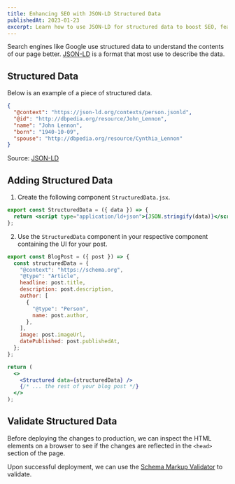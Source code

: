 ```yaml
---
title: Enhancing SEO with JSON-LD Structured Data
publishedAt: 2023-01-23
excerpt: Learn how to use JSON-LD for structured data to boost SEO, featuring practical examples and validation techniques.
---
```


Search engines like Google use structured data to understand the contents of our page better. [JSON-LD](https://json-ld.org) is a format that most use to describe the data.

## Structured Data

Below is an example of a piece of structured data.

```json
{
  "@context": "https://json-ld.org/contexts/person.jsonld",
  "@id": "http://dbpedia.org/resource/John_Lennon",
  "name": "John Lennon",
  "born": "1940-10-09",
  "spouse": "http://dbpedia.org/resource/Cynthia_Lennon"
}
```

Source: [JSON-LD](https://json-ld.org)

## Adding Structured Data

1. Create the following component `StructuredData.jsx`.

```jsx StructuredData.jsx
export const StructuredData = ({ data }) => {
  return <script type="application/ld+json">{JSON.stringify(data)}</script>;
};
```

2. Use the `StructuredData` component in your respective component containing the UI for your post.

```jsx BlogPost.jsx
export const BlogPost = ({ post }) => {
  const structuredData = {
    "@context": "https://schema.org",
    "@type": "Article",
    headline: post.title,
    description: post.description,
    author: [
      {
        "@type": "Person",
        name: post.author,
      },
    ],
    image: post.imageUrl,
    datePublished: post.publishedAt,
  };
};

return (
  <>
    <Structured data={structuredData} />
    {/* ... the rest of your blog post */}
  </>
);
```

## Validate Structured Data

Before deploying the changes to production, we can inspect the HTML elements on a browser to see if the changes are reflected in the `<head>` section of the page.

Upon successful deployment, we can use the [Schema Markup Validator](https://validator.schema.org/) to validate.
